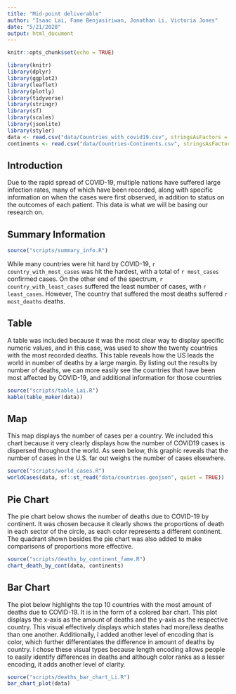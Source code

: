 ```yaml
---
title: "Mid-point deliverable"
author: "Isaac Lai, Fame Benjasiriwan, Jonathan Li, Victoria Jones"
date: "5/21/2020"
output: html_document
---
```


```r
knitr::opts_chunk$set(echo = TRUE)
```

```r
library(knitr)
library(dplyr)
library(ggplot2)
library(leaflet)
library(plotly)
library(tidyverse)
library(stringr)
library(sf)
library(scales)
library(jsonlite)
library(styler)
data <- read.csv("data/Countries_with_covid19.csv", stringsAsFactors = FALSE)
continents <- read.csv("data/Countries-Continents.csv", stringsAsFactors = FALSE)
```

## Introduction
Due to the rapid spread of COVID-19, multiple nations have suffered large infection rates, many of which have been recorded, along with specific information on when the cases were first observed, in addition to status on the outcomes of each patient. This data is what we will be basing our research on.

## Summary Information
```r
source("scripts/summary_info.R")
```
While many countries were hit hard by COVID-19, `r country_with_most_cases` was hit the hardest, with a total of `r most_cases` confirmed cases. On the other end of the spectrum, `r country_with_least_cases` suffered the least number of cases, with `r least_cases`. However, The country that suffered the most deaths suffered `r most_deaths` deaths.


## Table

A table was included because it was the most clear way to display specific numeric values, and in this case, was used to show the twenty countries with the most recorded deaths. This table reveals how the US leads the world in number of deaths by a large margin. By listing out the results by number of deaths, we can more easily see the countries that have been most affected by COVID-19, and additional information for those countries
```r
source("scripts/table_Lai.R")
kable(table_maker(data))
```

## Map

This map displays the number of cases per a country. We included this chart because it very clearly displays how the number of COVID19 cases is dispersed throughout the world. As seen below, this graphic reveals that the number of cases in the U.S. far out weighs the number of cases elsewhere.

```r
source("scripts/world_cases.R")
worldCases(data, sf::st_read("data/countries.geojson", quiet = TRUE))
```

## Pie Chart
The pie chart below shows the number of deaths due to COVID-19 by continent. It was chosen because it clearly shows the proportions of death in each sector of the circle, as each color represents a different continent. The quadrant shown besides the pie chart was also added to make comparisons of proportions more effective. 
```r
source("scripts/deaths_by_continent_fame.R")
chart_death_by_cont(data, continents)
```

## Bar Chart

The plot below highlights the top 10 countries with the most amount of deaths due to COVID-19. It is in the form of a colored bar chart. This plot displays the x-axis as the amount of deaths and the y-axis as the respective country. This visual effectively displays which states had more/less deaths than one another. Additionally, I added another level of encoding that is color, which further differentiates the difference in amount of deaths by country. I chose these visual types because length encoding allows people to easily identify differences in deaths and although color ranks as a lesser encoding, it adds another level of clarity.
```r
source("scripts/deaths_bar_chart_Li.R")
bar_chart_plot(data)
```
